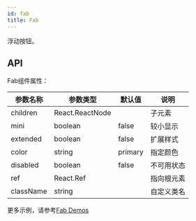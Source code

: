 ```yaml
---
id: fab
title: Fab
---
```


浮动按钮。

## API

Fab组件属性：

| 参数名称    | 参数类型      |默认值  | 说明                                                         |
| ----------- | --------------- |--------------- | ------------------------------------------------------------ |
| children    | React.ReactNode | |子元素  |
| mini    | boolean|false | 较小显示  |
| extended    | boolean |false | 扩展样式  |
| color    | string |primary | 指定颜色 |
| disabled    | boolean | false|不可用状态  |
| ref    | React.Ref  || 指向根元素 |
| className   | string        |  | 自定义类名 |  

更多示例，请参考[Fab Demos](/docs/components/fab)
